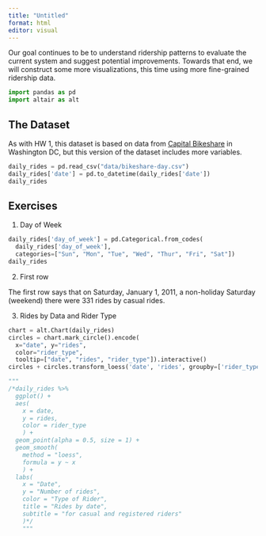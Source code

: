 ```yaml
---
title: "Untitled"
format: html
editor: visual
---
```


Our goal continues to be to understand ridership patterns to evaluate the current system and suggest potential improvements. Towards that end, we will construct some more visualizations, this time using more fine-grained ridership data.

```python
import pandas as pd
import altair as alt
```

## The Dataset

As with HW 1, this dataset is based on data from [Capital Bikeshare](https://capitalbikeshare.com/) in Washington DC, but this version of the dataset includes more variables.

```python
daily_rides = pd.read_csv("data/bikeshare-day.csv")
daily_rides['date'] = pd.to_datetime(daily_rides['date'])
daily_rides
```

## Exercises

1.  Day of Week

```python
daily_rides['day_of_week'] = pd.Categorical.from_codes(
  daily_rides['day_of_week'],
  categories=["Sun", "Mon", "Tue", "Wed", "Thur", "Fri", "Sat"])
daily_rides
```

2.  First row

The first row says that on Saturday, January 1, 2011, a non-holiday Saturday (weekend) there were 331 rides by casual rides.

3.  Rides by Data and Rider Type

```python
chart = alt.Chart(daily_rides)
circles = chart.mark_circle().encode(
  x="date", y="rides",
  color="rider_type",
  tooltip=["date", "rides", "rider_type"]).interactive()
circles + circles.transform_loess('date', 'rides', groupby=['rider_type']).mark_line()
```
```python
"""
/*daily_rides %>%
  ggplot() +
  aes(
    x = date, 
    y = rides, 
    color = rider_type
    ) +
  geom_point(alpha = 0.5, size = 1) +
  geom_smooth(
    method = "loess", 
    formula = y ~ x
    ) +
  labs(
    x = "Date", 
    y = "Number of rides", 
    color = "Type of Rider", 
    title = "Rides by date", 
    subtitle = "for casual and registered riders"
    )*/
    """
```
